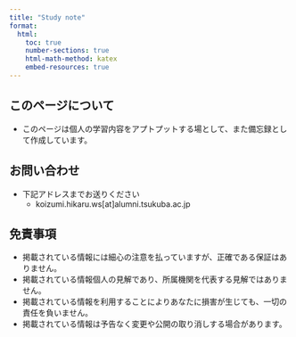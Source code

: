 ```yaml
---
title: "Study note"
format:
  html:
    toc: true
    number-sections: true
    html-math-method: katex
    embed-resources: true
---
```


## このページについて

- このページは個人の学習内容をアプトプットする場として、また備忘録として作成しています。

## お問い合わせ

-  下記アドレスまでお送りください
    -  koizumi.hikaru.ws[at]alumni.tsukuba.ac.jp

## 免責事項

- 掲載されている情報には細心の注意を払っていますが、正確である保証はありません。
- 掲載されている情報個人の見解であり、所属機関を代表する見解ではありません。
- 掲載されている情報を利用することによりあなたに損害が生じても、一切の責任を負いません。
- 掲載されている情報は予告なく変更や公開の取り消しする場合があります。
